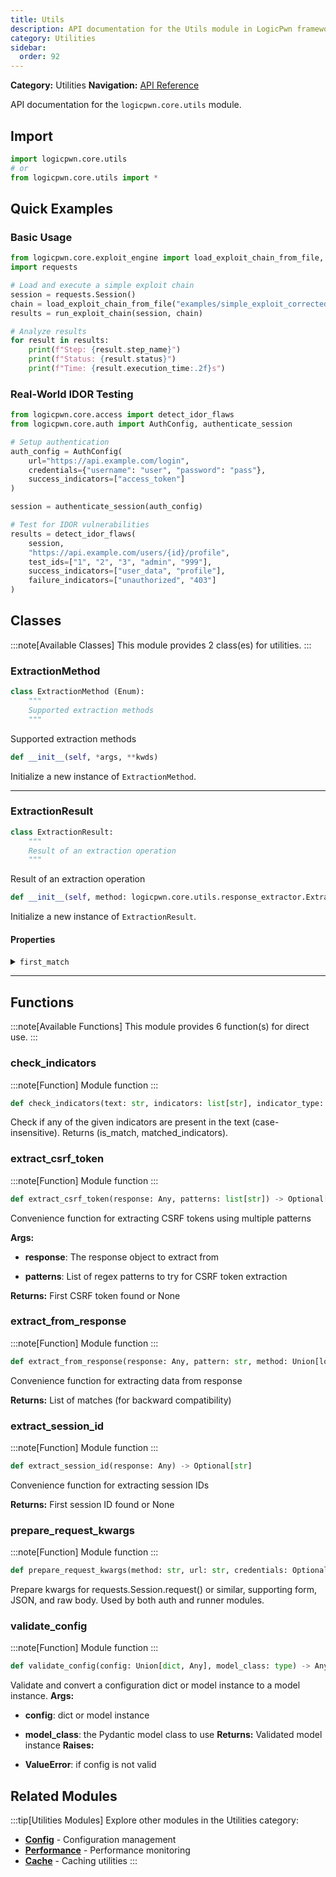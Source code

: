 ```yaml
---
title: Utils
description: API documentation for the Utils module in LogicPwn framework
category: Utilities
sidebar:
  order: 92
---
```



**Category:** Utilities
**Navigation:** [API Reference](../)

API documentation for the `logicpwn.core.utils` module.

## Import

```python
import logicpwn.core.utils
# or
from logicpwn.core.utils import *
```


## Quick Examples

### Basic Usage

```python
from logicpwn.core.exploit_engine import load_exploit_chain_from_file, run_exploit_chain
import requests

# Load and execute a simple exploit chain
session = requests.Session()
chain = load_exploit_chain_from_file("examples/simple_exploit_corrected.yaml")
results = run_exploit_chain(session, chain)

# Analyze results
for result in results:
    print(f"Step: {result.step_name}")
    print(f"Status: {result.status}")
    print(f"Time: {result.execution_time:.2f}s")
```

### Real-World IDOR Testing

```python
from logicpwn.core.access import detect_idor_flaws
from logicpwn.core.auth import AuthConfig, authenticate_session

# Setup authentication
auth_config = AuthConfig(
    url="https://api.example.com/login",
    credentials={"username": "user", "password": "pass"},
    success_indicators=["access_token"]
)

session = authenticate_session(auth_config)

# Test for IDOR vulnerabilities
results = detect_idor_flaws(
    session,
    "https://api.example.com/users/{id}/profile",
    test_ids=["1", "2", "3", "admin", "999"],
    success_indicators=["user_data", "profile"],
    failure_indicators=["unauthorized", "403"]
)
```


## Classes

:::note[Available Classes]
This module provides 2 class(es) for utilities.
:::

### ExtractionMethod

<Tabs>
<TabItem label="Overview">

```python
class ExtractionMethod (Enum):
    """
    Supported extraction methods
    """
```

Supported extraction methods

</TabItem>
<TabItem label="Constructor">

```python
def __init__(self, *args, **kwds)
```

Initialize a new instance of `ExtractionMethod`.

</TabItem>
</Tabs>


---

### ExtractionResult

<Tabs>
<TabItem label="Overview">

```python
class ExtractionResult:
    """
    Result of an extraction operation
    """
```

Result of an extraction operation

</TabItem>
<TabItem label="Constructor">

```python
def __init__(self, method: logicpwn.core.utils.response_extractor.ExtractionMethod, pattern: str, matches: list[typing.Any], success: bool, error: Optional[str] = None) -> None
```

Initialize a new instance of `ExtractionResult`.

</TabItem>
</Tabs>

#### Properties

<details>
<summary><code>first_match</code></summary>

Get the first match if available

</details>


---

## Functions

:::note[Available Functions]
This module provides 6 function(s) for direct use.
:::

### check_indicators

:::note[Function]
Module function
:::

```python
def check_indicators(text: str, indicators: list[str], indicator_type: str = 'indicator') -> tuple[bool, list[str]]
```

Check if any of the given indicators are present in the text (case-insensitive).
Returns (is_match, matched_indicators).

### extract_csrf_token

:::note[Function]
Module function
:::

```python
def extract_csrf_token(response: Any, patterns: list[str]) -> Optional[str]
```

Convenience function for extracting CSRF tokens using multiple patterns

**Args:**
- **response**: The response object to extract from

- **patterns**: List of regex patterns to try for CSRF token extraction

**Returns:**
 First CSRF token found or None

### extract_from_response

:::note[Function]
Module function
:::

```python
def extract_from_response(response: Any, pattern: str, method: Union[logicpwn.core.utils.response_extractor.ExtractionMethod, str] = <ExtractionMethod.REGEX: 'regex'>, **kwargs) -> list[typing.Any]
```

Convenience function for extracting data from response

**Returns:**
 List of matches (for backward compatibility)

### extract_session_id

:::note[Function]
Module function
:::

```python
def extract_session_id(response: Any) -> Optional[str]
```

Convenience function for extracting session IDs

**Returns:**
 First session ID found or None

### prepare_request_kwargs

:::note[Function]
Module function
:::

```python
def prepare_request_kwargs(method: str, url: str, credentials: Optional[dict[str, str]] = None, headers: Optional[dict[str, str]] = None, timeout: Optional[int] = None, verify_ssl: Optional[bool] = True, data: Optional[Any] = None, params: Optional[dict[str, Any]] = None, json_data: Optional[dict[str, Any]] = None, raw_body: Optional[str] = None) -> dict[str, typing.Any]
```

Prepare kwargs for requests.Session.request() or similar, supporting form, JSON, and raw body.
Used by both auth and runner modules.

### validate_config

:::note[Function]
Module function
:::

```python
def validate_config(config: Union[dict, Any], model_class: type) -> Any
```

Validate and convert a configuration dict or model instance to a model instance.
**Args:**
- **config**: dict or model instance

- **model_class**: the Pydantic model class to use
**Returns:**
 Validated model instance
**Raises:**

- **ValueError**: if config is not valid


## Related Modules

:::tip[Utilities Modules]
Explore other modules in the Utilities category:

- **[Config](./config)** - Configuration management
- **[Performance](./performance)** - Performance monitoring
- **[Cache](./cache)** - Caching utilities
:::
